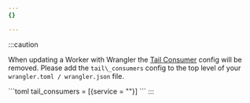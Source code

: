 ```yaml
---
{}

---
```



:::caution

When updating a Worker with Wrangler the [Tail Consumer](/workers/observability/logs/tail-workers) config will be removed. Please add the `tail\_consumers` config to the top level of your `wrangler.toml / wrangler.json` file.

<WranglerConfig>
```toml
tail_consumers = [{service = "<TAIL_WORKER_NAME>"}]
```
</WranglerConfig>
:::
